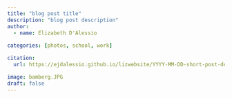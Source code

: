 ```yaml
---
title: "blog post title"
description: "blog post description"
author: 
  - name: Elizabeth D'Alessio
  
categories: [photos, school, work]

citation:
  url: https://ejdalessio.github.io/lizwebsite/YYYY-MM-DD-short-post-description/

image: bamberg.JPG
draft: false
---
```

